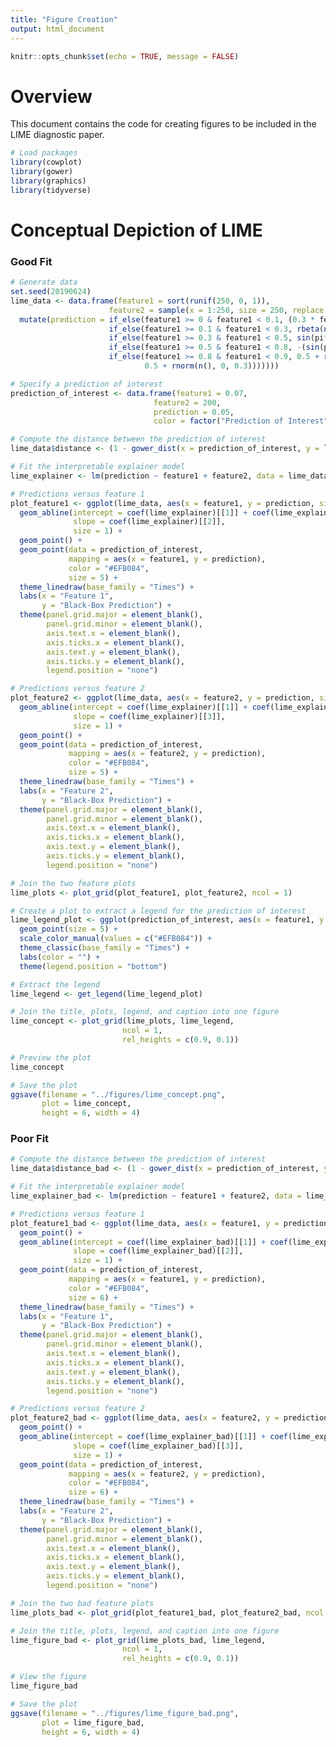 ```yaml
---
title: "Figure Creation"
output: html_document
---
```


```r
knitr::opts_chunk$set(echo = TRUE, message = FALSE)
```

# Overview

This document contains the code for creating figures to be included in the LIME diagnostic paper.

```r
# Load packages
library(cowplot)
library(gower)
library(graphics)
library(tidyverse)
```

# Conceptual Depiction of LIME

### Good Fit

```r
# Generate data
set.seed(20190624)
lime_data <- data.frame(feature1 = sort(runif(250, 0, 1)),
                      feature2 = sample(x = 1:250, size = 250, replace = FALSE)) %>%
  mutate(prediction = if_else(feature1 >= 0 & feature1 < 0.1, (0.3 * feature1) + rnorm(n(), 0, 0.01), 
                      if_else(feature1 >= 0.1 & feature1 < 0.3, rbeta(n(), 1, 0.5), 
                      if_else(feature1 >= 0.3 & feature1 < 0.5, sin(pi* feature1) + rnorm(n(), 0, 0.5),
                      if_else(feature1 >= 0.5 & feature1 < 0.8, -(sin(pi* feature1) + rnorm(n(), 0, 0.1)) + 1,
                      if_else(feature1 >= 0.8 & feature1 < 0.9, 0.5 + runif(n(), -0.5, 0.5), 
                              0.5 + rnorm(n(), 0, 0.3)))))))

# Specify a prediction of interest
prediction_of_interest <- data.frame(feature1 = 0.07,
                                feature2 = 200,
                                prediction = 0.05, 
                                color = factor("Prediction of Interest"))

# Compute the distance between the prediction of interest 
lime_data$distance <- (1 - gower_dist(x = prediction_of_interest, y = lime_data))^20

# Fit the interpretable explainer model
lime_explainer <- lm(prediction ~ feature1 + feature2, data = lime_data, weights = distance)

# Predictions versus feature 1
plot_feature1 <- ggplot(lime_data, aes(x = feature1, y = prediction, size = distance)) + 
  geom_abline(intercept = coef(lime_explainer)[[1]] + coef(lime_explainer)[[3]]*prediction_of_interest$feature2, 
              slope = coef(lime_explainer)[[2]], 
              size = 1) +
  geom_point() + 
  geom_point(data = prediction_of_interest,
             mapping = aes(x = feature1, y = prediction),
             color = "#EFB084",
             size = 5) +
  theme_linedraw(base_family = "Times") +
  labs(x = "Feature 1", 
       y = "Black-Box Prediction") + 
  theme(panel.grid.major = element_blank(), 
        panel.grid.minor = element_blank(),
        axis.text.x = element_blank(),
        axis.ticks.x = element_blank(),
        axis.text.y = element_blank(),
        axis.ticks.y = element_blank(),
        legend.position = "none")

# Predictions versus feature 2
plot_feature2 <- ggplot(lime_data, aes(x = feature2, y = prediction, size = distance)) +
  geom_abline(intercept = coef(lime_explainer)[[1]] + coef(lime_explainer)[[2]]*prediction_of_interest$feature1,
              slope = coef(lime_explainer)[[3]],
              size = 1) +
  geom_point() +
  geom_point(data = prediction_of_interest,
             mapping = aes(x = feature2, y = prediction),
             color = "#EFB084",
             size = 5) +
  theme_linedraw(base_family = "Times") +
  labs(x = "Feature 2",
       y = "Black-Box Prediction") +
  theme(panel.grid.major = element_blank(),
        panel.grid.minor = element_blank(),
        axis.text.x = element_blank(),
        axis.ticks.x = element_blank(),
        axis.text.y = element_blank(),
        axis.ticks.y = element_blank(),
        legend.position = "none")

# Join the two feature plots
lime_plots <- plot_grid(plot_feature1, plot_feature2, ncol = 1)

# Create a plot to extract a legend for the prediction of interest
lime_legend_plot <- ggplot(prediction_of_interest, aes(x = feature1, y = prediction, color = color)) +
  geom_point(size = 5) +
  scale_color_manual(values = c("#EFB084")) +
  theme_classic(base_family = "Times") +
  labs(color = "") +
  theme(legend.position = "bottom")

# Extract the legend
lime_legend <- get_legend(lime_legend_plot)

# Join the title, plots, legend, and caption into one figure
lime_concept <- plot_grid(lime_plots, lime_legend,
                         ncol = 1,
                         rel_heights = c(0.9, 0.1))

# Preview the plot
lime_concept

# Save the plot
ggsave(filename = "../figures/lime_concept.png",
       plot = lime_concept,
       height = 6, width = 4)
```

### Poor Fit

```r
# Compute the distance between the prediction of interest 
lime_data$distance_bad <- (1 - gower_dist(x = prediction_of_interest, y = lime_data))^1

# Fit the interpretable explainer model
lime_explainer_bad <- lm(prediction ~ feature1 + feature2, data = lime_data, weights = distance_bad)

# Predictions versus feature 1
plot_feature1_bad <- ggplot(lime_data, aes(x = feature1, y = prediction, size = distance_bad)) + 
  geom_point() + 
  geom_abline(intercept = coef(lime_explainer_bad)[[1]] + coef(lime_explainer_bad)[[3]]*prediction_of_interest$feature2, 
              slope = coef(lime_explainer_bad)[[2]], 
              size = 1) +
  geom_point(data = prediction_of_interest,
             mapping = aes(x = feature1, y = prediction),
             color = "#EFB084",
             size = 6) +
  theme_linedraw(base_family = "Times") +
  labs(x = "Feature 1", 
       y = "Black-Box Prediction") + 
  theme(panel.grid.major = element_blank(), 
        panel.grid.minor = element_blank(),
        axis.text.x = element_blank(),
        axis.ticks.x = element_blank(),
        axis.text.y = element_blank(),
        axis.ticks.y = element_blank(),
        legend.position = "none")

# Predictions versus feature 2
plot_feature2_bad <- ggplot(lime_data, aes(x = feature2, y = prediction, size = distance_bad)) + 
  geom_point() + 
  geom_abline(intercept = coef(lime_explainer_bad)[[1]] + coef(lime_explainer_bad)[[2]]*prediction_of_interest$feature1, 
              slope = coef(lime_explainer_bad)[[3]], 
              size = 1) +
  geom_point(data = prediction_of_interest,
             mapping = aes(x = feature2, y = prediction),
             color = "#EFB084",
             size = 6) +
  theme_linedraw(base_family = "Times") +
  labs(x = "Feature 2", 
       y = "Black-Box Prediction") + 
  theme(panel.grid.major = element_blank(), 
        panel.grid.minor = element_blank(),
        axis.text.x = element_blank(),
        axis.ticks.x = element_blank(),
        axis.text.y = element_blank(),
        axis.ticks.y = element_blank(),
        legend.position = "none")

# Join the two bad feature plots
lime_plots_bad <- plot_grid(plot_feature1_bad, plot_feature2_bad, ncol = 1)

# Join the title, plots, legend, and caption into one figure
lime_figure_bad <- plot_grid(lime_plots_bad, lime_legend,
                         ncol = 1, 
                         rel_heights = c(0.9, 0.1))

# View the figure
lime_figure_bad

# Save the plot
ggsave(filename = "../figures/lime_figure_bad.png",
       plot = lime_figure_bad,
       height = 6, width = 4)
```

